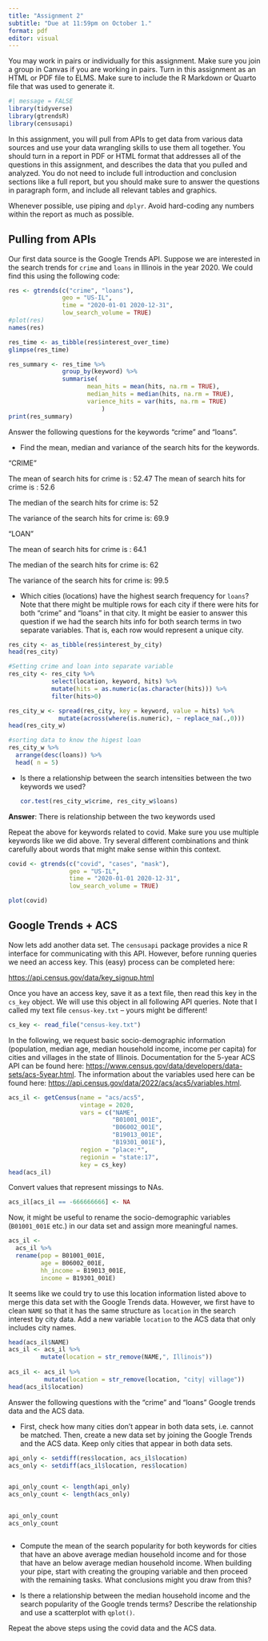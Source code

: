 ```yaml
---
title: "Assignment 2"
subtitle: "Due at 11:59pm on October 1."
format: pdf
editor: visual
---
```


You may work in pairs or individually for this assignment. Make sure you join a group in Canvas if you are working in pairs. Turn in this assignment as an HTML or PDF file to ELMS. Make sure to include the R Markdown or Quarto file that was used to generate it.

```r
#| message = FALSE
library(tidyverse)
library(gtrendsR)
library(censusapi)
```

In this assignment, you will pull from APIs to get data from various data sources and use your data wrangling skills to use them all together. You should turn in a report in PDF or HTML format that addresses all of the questions in this assignment, and describes the data that you pulled and analyzed. You do not need to include full introduction and conclusion sections like a full report, but you should make sure to answer the questions in paragraph form, and include all relevant tables and graphics.

Whenever possible, use piping and `dplyr`. Avoid hard-coding any numbers within the report as much as possible.

## Pulling from APIs

Our first data source is the Google Trends API. Suppose we are interested in the search trends for `crime` and `loans` in Illinois in the year 2020. We could find this using the following code:

```r
res <- gtrends(c("crime", "loans"), 
               geo = "US-IL", 
               time = "2020-01-01 2020-12-31", 
               low_search_volume = TRUE)
#plot(res)
names(res)

res_time <- as_tibble(res$interest_over_time)
glimpse(res_time)

res_summary <- res_time %>%
               group_by(keyword) %>%
               summarise(
                      mean_hits = mean(hits, na.rm = TRUE),
                      median_hits = median(hits, na.rm = TRUE),
                      varience_hits = var(hits, na.rm = TRUE)
                          )
print(res_summary)

```

Answer the following questions for the keywords "crime" and "loans".

-   Find the mean, median and variance of the search hits for the keywords.

"CRIME"

The mean of search hits for crime is : 52.47
The mean of search hits for crime is : 52.6

The median of the search hits for crime is: 52

The variance of the search hits for crime is: 69.9

"LOAN"

The mean of search hits for crime is : 64.1

The median of the search hits for crime is: 62

The variance of the search hits for crime is: 99.5

-   Which cities (locations) have the highest search frequency for `loans`? Note that there might be multiple rows for each city if there were hits for both "crime" and "loans" in that city. It might be easier to answer this question if we had the search hits info for both search terms in two separate variables. That is, each row would represent a unique city.

```r
res_city <- as_tibble(res$interest_by_city)
head(res_city)

#Setting crime and loan into separate variable 
res_city <- res_city %>%
            select(location, keyword, hits) %>%
            mutate(hits = as.numeric(as.character(hits))) %>%
            filter(hits>0)

res_city_w <- spread(res_city, key = keyword, value = hits) %>%
              mutate(across(where(is.numeric), ~ replace_na(.,0)))
head(res_city_w)

#sorting data to know the higest loan
res_city_w %>%
  arrange(desc(loans)) %>%
  head( n = 5)

```

-   Is there a relationship between the search intensities between the two keywords we used?

    ```r
      
    cor.test(res_city_w$crime, res_city_w$loans)
    ```

**Answer**: There is relationship between the two keywords used

Repeat the above for keywords related to covid. Make sure you use multiple keywords like we did above. Try several different combinations and think carefully about words that might make sense within this context.

```r
covid <- gtrends(c("covid", "cases", "mask"), 
                 geo = "US-IL", 
                 time = "2020-01-01 2020-12-31", 
                 low_search_volume = TRUE)

plot(covid)
```

## Google Trends + ACS

Now lets add another data set. The `censusapi` package provides a nice R interface for communicating with this API. However, before running queries we need an access key. This (easy) process can be completed here:

<https://api.census.gov/data/key_signup.html>

Once you have an access key, save it as a text file, then read this key in the `cs_key` object. We will use this object in all following API queries. Note that I called my text file `census-key.txt` – yours might be different!

```r
cs_key <- read_file("census-key.txt")
```

In the following, we request basic socio-demographic information (population, median age, median household income, income per capita) for cities and villages in the state of Illinois. Documentation for the 5-year ACS API can be found here: <https://www.census.gov/data/developers/data-sets/acs-5year.html>. The information about the variables used here can be found here: <https://api.census.gov/data/2022/acs/acs5/variables.html>.

```r
acs_il <- getCensus(name = "acs/acs5",
                    vintage = 2020, 
                    vars = c("NAME", 
                             "B01001_001E", 
                             "B06002_001E", 
                             "B19013_001E", 
                             "B19301_001E"), 
                    region = "place:*", 
                    regionin = "state:17",
                    key = cs_key)
head(acs_il)
```

Convert values that represent missings to NAs.

```r
acs_il[acs_il == -666666666] <- NA
```

Now, it might be useful to rename the socio-demographic variables (`B01001_001E` etc.) in our data set and assign more meaningful names.

```r
acs_il <-
  acs_il %>%
  rename(pop = B01001_001E, 
         age = B06002_001E, 
         hh_income = B19013_001E, 
         income = B19301_001E)
```

It seems like we could try to use this location information listed above to merge this data set with the Google Trends data. However, we first have to clean `NAME` so that it has the same structure as `location` in the search interest by city data. Add a new variable `location` to the ACS data that only includes city names.

```r
head(acs_il$NAME)
acs_il <- acs_il %>% 
         mutate(location = str_remove(NAME,", Illinois"))
         
acs_il <- acs_il %>% 
          mutate(location = str_remove(location, "city| village"))
head(acs_il$location)
```

Answer the following questions with the "crime" and "loans" Google trends data and the ACS data.

-   First, check how many cities don't appear in both data sets, i.e. cannot be matched. Then, create a new data set by joining the Google Trends and the ACS data. Keep only cities that appear in both data sets.

```r
api_only <- setdiff(res$location, acs_il$location)
acs_only <- setdiff(acs_il$location, res$location)


api_only_count <- length(api_only)
acs_only_count <- length(acs_only)


api_only_count
acs_only_count



```

-   Compute the mean of the search popularity for both keywords for cities that have an above average median household income and for those that have an below average median household income. When building your pipe, start with creating the grouping variable and then proceed with the remaining tasks. What conclusions might you draw from this?

-   Is there a relationship between the median household income and the search popularity of the Google trends terms? Describe the relationship and use a scatterplot with `qplot()`.

Repeat the above steps using the covid data and the ACS data.
